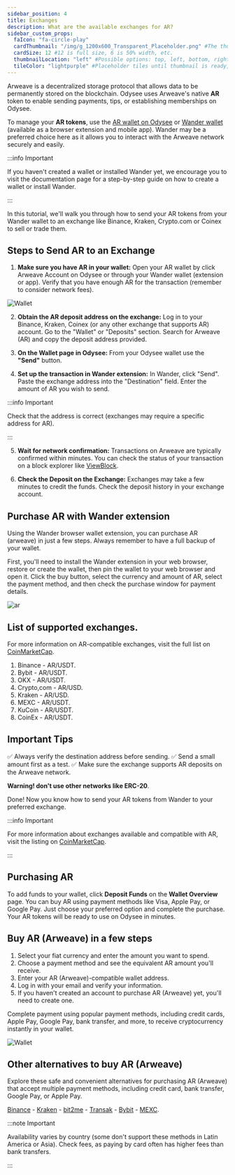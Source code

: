 ```yaml
---
sidebar_position: 4
title: Exchanges
description: What are the available exchanges for AR?
sidebar_custom_props:
  faIcon: "fa-circle-play"
  cardThumbnail: "/img/g_1200x600_Transparent_Placeholder.png" #The thumbnail on the category card.
  cardSize: 12 #12 is full size, 6 is 50% width, etc.
  thumbnailLocation: "left" #Possible options: top, left, bottom, right, none
  tileColor: "lightpurple" #Placeholder tiles until thumbnail is ready, possible options: blue, cream, darkpurple, lightpurple, mauve, orange, pink, none
---
```


Arweave is a decentralized storage protocol that allows data to be permanently stored on the blockchain. Odysee uses Arweave's native **AR** token to enable sending payments, tips, or establishing memberships on Odysee.

To manage your **AR tokens**, use the [AR wallet on Odysee](https://odysee.com/$/wallet) or [Wander wallet](https://www.wander.app/) (available as a browser extension and mobile app). Wander may be a preferred choice here as it allows you to interact with the Arweave network securely and easily.

:::info Important

If you haven't created a wallet or installed Wander yet, we encourage you to visit the documentation page for a step-by-step guide on how to create a wallet or install Wander.

:::

In this tutorial, we'll walk you through how to send your AR tokens from your Wander wallet to an exchange like Binance, Kraken, Crypto.com or Coinex to sell or trade them.

## Steps to Send AR to an Exchange

1. **Make sure you have AR in your wallet:** Open your AR wallet by click Arweave Account on Odysee or through your Wander wallet (extension or app). Verify that you have enough AR for the transaction (remember to consider network fees).

![Wallet](https://thumbs.odycdn.com/0b4cda34b94d09b481d46bda5b37de92.webp)

2. **Obtain the AR deposit address on the exchange:** Log in to your Binance, Kraken, Coinex (or any other exchange that supports AR) account. Go to the "Wallet" or "Deposits" section. Search for Arweave (AR) and copy the deposit address provided.

3. **On the Wallet page in Odysee:** From your Odysee wallet use the **"Send"** button.

4. **Set up the transaction in Wander extension:** In Wander, click "Send". Paste the exchange address into the "Destination" field. Enter the amount of AR you wish to send.

:::info Important

Check that the address is correct (exchanges may require a specific address for AR).

:::

5. **Wait for network confirmation:** Transactions on Arweave are typically confirmed within minutes. You can check the status of your transaction on a block explorer like [ViewBlock](https://viewblock.io/arweave).

6. **Check the Deposit on the Exchange:** Exchanges may take a few minutes to credit the funds. Check the deposit history in your exchange account.

## Purchase AR with Wander extension

Using the Wander browser wallet extension, you can purchase AR (arweave) in just a few steps. Always remember to have a full backup of your wallet.

First, you'll need to install the Wander extension in your web browser, restore or create the wallet, then pin the wallet to your web browser and open it. Click the buy button, select the currency and amount of AR, select the payment method, and then check the purchase window for payment details.

![ar](https://thumbs.odycdn.com/356def93da12e24bdf943e4ecb8c2ea5.webp)

## List of supported exchanges.

For more information on AR-compatible exchanges, visit the full list on [CoinMarketCap](https://coinmarketcap.com/currencies/arweave/).

1. Binance - AR/USDT.
2. Bybit - AR/USDT.
3. OKX - AR/USDT.
4. Crypto,com - AR/USD.
5. Kraken - AR/USD.
6. MEXC - AR/USDT.
7. KuCoin - AR/USDT.
8. CoinEx - AR/USDT.

## Important Tips

✅ Always verify the destination address before sending.
✅ Send a small amount first as a test.
✅ Make sure the exchange supports AR deposits on the Arweave network.

**Warning! don't use other networks like ERC-20**.

Done! Now you know how to send your AR tokens from Wander to your preferred exchange.

:::info Important

For more information about exchanges available and compatible with AR, visit the listing on [CoinMarketCap](https://coinmarketcap.com/currencies/arweave/). 

:::

## Purchasing AR

To add funds to your wallet, click **Deposit Funds** on the **Wallet Overview** page. You can buy AR using payment methods like Visa, Apple Pay, or Google Pay. Just choose your preferred option and complete the purchase. Your AR tokens will be ready to use on Odysee in minutes.

## Buy AR (Arweave) in a few steps

1. Select your fiat currency and enter the amount you want to spend.
2. Choose a payment method and see the equivalent AR amount you'll receive.
3. Enter your AR (Arweave)-compatible wallet address.
4. Log in with your email and verify your information.
5. If you haven't created an account to purchase AR (Arweave) yet, you'll need to create one.

Complete payment using popular payment methods, including credit cards, Apple Pay, Google Pay, bank transfer, and more, to receive cryptocurrency instantly in your wallet.

![Wallet](https://thumbs.odycdn.com/08ccc2dc53be634b1eca7af955c1b22d.webp)

## Other alternatives to buy AR (Arweave)

Explore these safe and convenient alternatives for purchasing AR (Arweave) that accept multiple payment methods, including credit card, bank transfer, Google Pay, or Apple Pay.

[Binance](https://www.binance.com/en/how-to-buy/arweave) - [Kraken](https://www.kraken.com/learn/buy-arweave-ar) - [bit2me](https://bit2me.com/buy-arweave) - [Transak](https://transak.com/buy/ar) - [Bybit](https://www.bybit.com/en/price/arweave/) - [MEXC](https://www.mexc.com/how-to-buy/AR).

:::note Important

Availability varies by country (some don't support these methods in Latin America or Asia). Check fees, as paying by card often has higher fees than bank transfers.

:::

